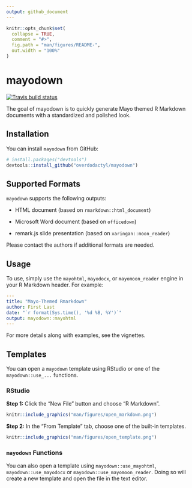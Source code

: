 ```yaml
---
output: github_document
---
```


<!-- README.md is generated from README.Rmd. Please edit that file -->

```r
knitr::opts_chunk$set(
  collapse = TRUE,
  comment = "#>",
  fig.path = "man/figures/README-",
  out.width = "100%"
)
```
# mayodown

<!-- badges: start -->
[![Travis build status](https://travis-ci.org/overdodactyl/mayodown.svg?branch=master)](https://travis-ci.org/overdodactyl/mayodown)
<!-- badges: end -->

The goal of mayodown is to quickly generate Mayo themed R Markdown documents with a standardized and polished look.

## Installation

You can install `mayodown` from GitHub:

```r
# install.packages("devtools")
devtools::install_github("overdodactyl/mayodown")
```

## Supported Formats

`mayodown` supports the following outputs:

- HTML document (based on `rmarkdown::html_document`)

- Microsoft Word document (based on `officedown`)

- remark.js slide presentation (based on `xaringan::moon_reader`)

Please contact the authors if additional formats are needed.

## Usage

To use, simply use the `mayohtml`, `mayodocx`, or `mayomoon_reader` engine in your R Markdown header.  For example:

```yaml
---
title: "Mayo-Themed Rmarkdown"
author: First Last
date: "`r format(Sys.time(), '%d %B, %Y')`"
output: mayodown::mayohtml
---
```

For more details along with examples, see the vignettes.

## Templates

You can open a `mayodown` template using RStudio or one of the `mayodown::use_...` functions.

### RStudio

**Step 1:** Click the "New File" button and choose "R Markdown".

```r
knitr::include_graphics("man/figures/open_markdown.png")
```

**Step 2:** In the "From Template" tab, choose one of the built-in templates.

```r
knitr::include_graphics("man/figures/open_template.png")
```

### `mayodown` Functions

You can also open a template using `mayodown::use_mayohtml`, `mayodown::use_mayodocx` or `mayodown::use_mayomoon_reader`.  Doing so will create a new template and open the file in the text editor.


